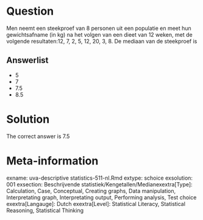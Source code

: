 Question
========

Men neemt een steekproef van 8 personen uit een populatie en meet hun gewichtsafname (in kg) na het volgen van een dieet van 12 weken, met de volgende resultaten:12, 7, 2, 5, 12, 20, 3, 8. De mediaan van de steekproef is 

Answerlist
----------
* 5
* 7
* 7.5
* 8.5

Solution
========

The correct answer is  7.5 

Meta-information
================
exname: uva-descriptive statistics-511-nl.Rmd 
extype: schoice 
exsolution: 001 
exsection: Beschrijvende statistiek/Kengetallen/Medianexextra[Type]: Calculation, Case, Conceptual, Creating graphs, Data manipulation, Interpretating graph, Interpretating output, Performing analysis, Test choice 
exextra[Langauge]: Dutch 
exextra[Level]: Statistical Literacy, Statistical Reasoning, Statistical Thinking 
